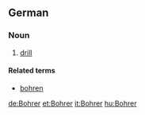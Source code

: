 ==German==
{{wikipedia|lang=de}}

===Noun===
{{de-noun-m|genitive=Bohrers|plural=Bohrer}}

# {{context|tools|lang=de}} [[drill]]

====Related terms====
*[[bohren]]

[[de:Bohrer]]
[[et:Bohrer]]
[[it:Bohrer]]
[[hu:Bohrer]]